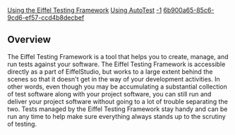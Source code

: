 [[Property:title|Using the Eiffel Testing Framework]]
[[Property:link_title|Using AutoTest]]
[[Property:weight|-1]]
[[Property:uuid|6b900a65-85c6-9cd6-ef57-ccd4b8decbef]]
{{underconstruction}}


==Overview==

The Eiffel Testing Framework is a tool that helps you to create, manage, and run tests against your software. The Eiffel Testing Framework is accessible directly as a part of EiffelStudio, but works to a large extent behind the scenes so that it doesn't get in the way of your development activities. In other words, even though you may be accumulating a substantial collection of test software along with your project software, you can still run and deliver your project software without going to a lot of trouble separating the two. Tests managed by the Eiffel Testing Framework stay handy and can be run any time to help make sure everything always stands up to the scrutiny of testing. 


{{note|It is recommended, at least on your first viewing of this documentation, that you take the sections in the order in which they are presented. There are three different types of tests supported by the Eiffel Testing Framework. Each type of test is discussed on its own page. But to avoid repetition, the pages for the second and third types of tests omit some of the detail in the first and assume a familiarity with the example.  }}




